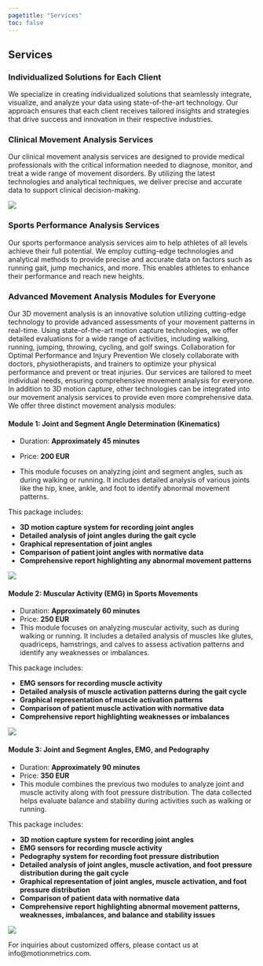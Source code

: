 ```yaml
---
pagetitle: "Services"
toc: false
---
```


## Services

### Individualized Solutions for Each Client
We specialize in creating individualized solutions that seamlessly integrate, visualize, and analyze your data using state-of-the-art technology. Our approach ensures that each client receives tailored insights and strategies that drive success and innovation in their respective industries.

### Clinical Movement Analysis Services
Our clinical movement analysis services are designed to provide medical professionals with the critical information needed to diagnose, monitor, and treat a wide range of movement disorders. By utilizing the latest technologies and analytical techniques, we deliver precise and accurate data to support clinical decision-making.

![](./img/reporting1.png){.hero}

### Sports Performance Analysis Services
Our sports performance analysis services aim to help athletes of all levels achieve their full potential. We employ cutting-edge technologies and analytical methods to provide precise and accurate data on factors such as running gait, jump mechanics, and more. This enables athletes to enhance their performance and reach new heights.

### Advanced Movement Analysis Modules for Everyone
Our 3D movement analysis is an innovative solution utilizing cutting-edge technology to provide advanced assessments of your movement patterns in real-time. Using state-of-the-art motion capture technologies, we offer detailed evaluations for a wide range of activities, including walking, running, jumping, throwing, cycling, and golf swings. Collaboration for Optimal Performance and Injury Prevention
We closely collaborate with doctors, physiotherapists, and trainers to optimize your physical performance and prevent or treat injuries. Our services are tailored to meet individual needs, ensuring comprehensive movement analysis for everyone. In addition to 3D motion capture, other technologies can be integrated into our movement analysis services to provide even more comprehensive data. We offer three distinct movement analysis modules:


#### Module 1: Joint and Segment Angle Determination (Kinematics)

- Duration: **Approximately 45 minutes**

- Price: **200 EUR**

- This module focuses on analyzing joint and segment angles, such as during walking or running. It includes detailed analysis of various joints like the hip, knee, ankle, and foot to identify abnormal movement patterns. 

This package includes:

- **3D motion capture system for recording joint angles**
- **Detailed analysis of joint angles during the gait cycle**
- **Graphical representation of joint angles**
- **Comparison of patient joint angles with normative data**
- **Comprehensive report highlighting any abnormal movement patterns**

![](./img/Modeling.jpg){.hero} 

#### Module 2: Muscular Activity (EMG) in Sports Movements

- Duration: **Approximately 60 minutes**
- Price: **250 EUR**
- This module focuses on analyzing muscular activity, such as during walking or running. It includes a detailed analysis of muscles like glutes, quadriceps, hamstrings, and calves to assess activation patterns and identify any weaknesses or imbalances. 

This package includes:

- **EMG sensors for recording muscle activity**
- **Detailed analysis of muscle activation patterns during the gait cycle**
- **Graphical representation of muscle activation patterns**
- **Comparison of patient muscle activation with normative data**
- **Comprehensive report highlighting weaknesses or imbalances**

![](./img/EMG2.webp){.hero} 

#### Module 3: Joint and Segment Angles, EMG, and Pedography

- Duration: **Approximately 90 minutes**
- Price: **350 EUR**
- This module combines the previous two modules to analyze joint and muscle activity along with foot pressure distribution. The data collected helps evaluate balance and stability during activities such as walking or running. 

This package includes:

- **3D motion capture system for recording joint angles**
- **EMG sensors for recording muscle activity**
- **Pedography system for recording foot pressure distribution**
- **Detailed analysis of joint angles, muscle activation, and foot pressure distribution during the gait cycle**
- **Graphical representation of joint angles, muscle activation, and foot pressure distribution**
- **Comparison of patient data with normative data**
- **Comprehensive report highlighting abnormal movement patterns, weaknesses, imbalances, and balance and stability issues**

![](./img/myoPressure-Report.webp){.hero} 

For inquiries about customized offers, please contact us at info@motionmetrics.com.


